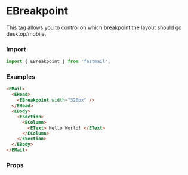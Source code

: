 

<Meta title='Email Design System/Standard Head components/eBreakpoint' />

# EBreakpoint

This tag allows you to control on which breakpoint the layout should go desktop/mobile.

### Import

```js
import { EBreakpoint } from 'fastmail';
```

### Examples

```html
<EMail>
  <EHead>
    <EBreakpoint width="320px" />
  </EHead>
  <EBody>
    <ESection>
      <EColumn>
        <EText> Hello World! </EText>
      </EColumn>
    </ESection>
  </EBody>
</EMail>
```

### Props

<ArgsTable of={EBreakpoint} />
